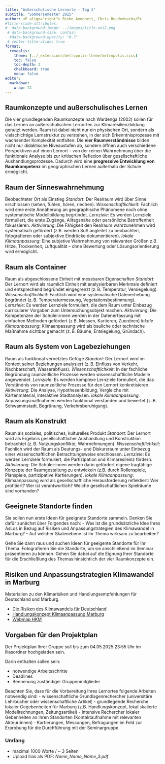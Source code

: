 ```yaml
---
title: "Außerschulische Lernorte - Tag 3"
subtitle: "Sommersemester 2025"
author: <P align="right"> Rieke Ammoneit, Chris Reudenbach</P>
#title-slide-attributes: 
#  data-background-image: ../images/title-uni2.png
 # data-background-size: contain
  #data-background-opacity: "0.7"
 # center-title-slide: true
format:
  revealjs:
    theme: [../_extensions/metropolis-theme/metropolis.scss]
    toc: false
    toc-depth: 2
    chalkboard: true
    menu: false
editor: 
  markdown: 
    wrap: 72
---
```


## Raumkonzepte und außerschulisches Lernen

Die vier grundlegenden Raumkonzepte nach Wardenga (2002) sollen für das Lernen an außerschulischen Lernorten zur Klimaresilienzbildung genutzt werden. 
Raum ist dabei nicht nur ein physischen Ort, sondern als vielschichtige Lernstruktur zu verstehen, in der sich Erkenntnisprozesse mit wachsender Komplexität entfalten.
Die **vier Raumverständnisse** bilden nicht nur didaktische Niveaustufen ab, sondern öffnen auch verschiedene Perspektiven auf einen Lernort – von der reinen Wahrnehmung über die funktionale Analyse bis zur kritischen Reflexion über gesellschaftliche Aushandlungsprozesse.
Dadurch wird eine  **progressive Entwicklung von Raumkompetenz** im geographischen Lernen außerhalb der Schule ermöglicht.


## Raum der Sinneswahrnehmung
Beobachteter Ort als Einstieg
*Standort*: Der Realraum wird über Sinne erschlossen (sehen, fühlen, hören, riechen). 
*Wissenschaftlichkeit*: Fachlich wird eine erste Annäherung an geographische Phänomene noch ohne systematische Modellbildung begründet.
*Lernziele*: Es werden Lernziele formuliert, die erste Zugänge, Alltagsnähe oder persönliche Betroffenheit fokussieren. 
*Aktivierung*: Die Fähigkeit den Realraum wahrzunehmen wird systematisch gefördert (z.B. werden SuS angleitet zu beobachten,  fotografieren oder subjektive Eindrücke dokumentieren). 
*lokale Klimaanpassung*: Eine subjetive Wahrnehmung  von relevanten Größen z.B. Hitze, Trockenheit, Luftqualität – ohne Bewertung oder Lösungsorientierung wird ermöglicht.

## Raum als Container 
Raum als abgeschlossene Einheit mit messbaren Eigenschaften
*Standort*: Der Lernort wird als räumlich Einheit mit analysierbaren Merkmale definiert und entsprechend begründet eingegrenzt (z. B. Temperatur, Versiegelung). 
*Wissenschaftlichkeit*: Fachlich wird eine systematische Datenerhebung begründet (z. B. Temperaturmessung, Vegetationsbestimmung).  
*Lernziele*: Es werden Lernziele formuliert, die dem Raum unter Einbezug curricularer Vorgaben zum Untersuchungsobjekt machen. 
*Aktivierung*: Die Kompetenzen der Schüler:innen werden in der Datenerfassung mit einfachen Methoden gefördert (z.B. Messen, Kartieren, Zuordnen) 
*lokale Klimaanpassung*: Klimaanpassung wird als bauliche oder technische Maßnahme sichtbar gemacht (z. B. Bäume, Entsiegelung, Gründach).

## Raum als System von Lagebeziehungen
Raum als funktional vernetztes Gefüge
*Standort*: Der Lernort wird im Kontext seiner Beziehungen analysiert (z. B. Einfluss von Verkehr, Nachbarschaft, Wasserabfluss). 
*Wissenschaftlichkeit*: In der fachliche Begründung raumzeitliche Prozesse werden wissenschaftliche Modelle angewendet.
*Lernziele*: Es werden komplexe Lernziele formuliert, die das Verständnis von raumzeitliche Prozesse für den Lernort konkretisieren. 
*Aktivierung*: Die  Analyse, Hypothesenbildung, Vergleiche mit Kartenmaterial, interaktive Stadtanalysen. 
*lokale Klimaanpassung*: Anpassungsmaßnahmen werden funktional verstanden und bewertet (z. B. Schwammstadt, Begrünung, Verkehrsberuhigung).

## Raum als Konstrukt
Raum als soziales, politisches, kulturelles Produkt
*Standort*: Der Lernort wird als Ergebnis gesellschaftlicher Aushandlung und Konstruktion betrachtet (z. B. Nutzungskonflikte, Wahrnehmungen). 
*Wissenschaftlichkeit*: Fachlich wird der Raum als Deutungs- und Diskursraum unter Einbezug einer wissenschaftlichen Betrachtungsweise erschlossen. 
*Lernziele*: Es werden Lernziele formuliert, die Partizipation und Klimaresileinz fördern.
*Aktivierung*: Die Schüler:innen werden darin gefördert eigene tragfähige Konzepte der Raumgestaltung zu entwickeln (z.B. durch Rollenspiele, Planspiele, partizipative Kartierungen). 
*lokale Klimaanpassung*: Klimaanpassung wird als gesellschaftliche Herausforderung reflektiert: Wer profitiert? Wer ist verantwortlich? Welche gesellschaftlichen Spielräume sind vorhanden?


## Geeignete Standorte finden
Sie sollen nun erste Ideen für geeignete Standorte sammeln. Denken Sie dafür zunächst über Folgendes nach: 
- Was ist die grundsätzliche Idee Ihres AsLos in Bezug auf Risiken und Anpassungstrategien des Klimawandel in Marburg?
- Auf welcher Skalenebene ist ihr Thema wirksam zu bearbeiten?

Gehe Sie dann raus und suchen Ideen für geeigente Standorte für Ihr Thema.
Fotografieren Sie die Standorte, um sie anschließend im Seminar präsentieren zu können. 
Gehen Sie dabei auf die Eignung Ihrer Standorte für die Erschließlung des Themas hinsichtlich der vier Raumkonzepte ein.



## Risiken und Anpassungstrategien Klimawandel in Marburg

Materialien zu den Klimarisiken und Handlungsempfehlungen für Deutschland und Marburg.

- [Die Risiken des Klimawandels für Deutschland](https://www.umweltbundesamt.de/sites/default/files/medien/376/publikationen/2022_fachbroschure_die_risiken_des_klimawandels_fur_deutschland_220218.pdf)
- [Handlungskonzept Klimaanpassung Marburg](https://www.marburg.de/downloads/datei/YTc4ZTA3YzdkZTIzMTE4Y2lPUmtobENPVHRtdUJ5R1ArdDFDc2p4NW5lU1NmTTlZN0k1OUNHakxON3ZOTkVHWml0VnVNZ0JTQ0x1Q29JZkFacUlUU1dMMFJnTU5XNTIzSUlpY0Ziby84R3d3RVhYdkpBbWxkY3N6Rmh4NWxHdFZqQzRWaGFJbWM2bEd1VkdWSlB1VHJianlPMHh5aTU1VklHTlordz09)
- [Webmap HKM](https://webmap.marburg.de/MarburgWebMap/online/?lon&lon=8.785952700572098&lat=50.79813399929995&zoom=13&select=true&loadlayers=lage_lageinformationen)

## Vorgaben für den Projektplan

::: {.callout-important     appearance="simple" title="Aufgabenstellung" icon=false}

Der Projektplan Ihrer Gruppe soll bis zum 04.05.2025 23:55 Uhr im Iliasordner hochgeladen sein.
:::

Darin enthalten sollen sein:

-   notwendige Arbeitsschritte
-   Deadlines
-   Bennenung zuständiger Gruppenmitglieder

Beachten Sie, dass für die Vorbereitung Ihres Lernortes folgende Arbeiten notwendig sind:
-   wissenschaftliche Grundlagenrechercher (universitäre Lehrbücher oder wissenschaftliche Artikel)
-   grundlegende Recherche lokaler Gegebenheiten für Marburg (z.B. Handlungskonzept, lokal skalierte Modellrechnungen, Zeitungsartikel)
-   intensive Rechercher lokaler Gebenheiten an Ihren Standorten (Kontaktaufnahme mit relevanten Akteur:innen)
-   Kartierungen, Messungen, Befragungen im Feld zur Erprobung für die Durchführung mit der Seminargruppe


### Umfang

- maximal 1000 Worte / ~ 3 Seiten
- Upload Ilias als PDF:  *Name_Name_Name_3.pdf*
